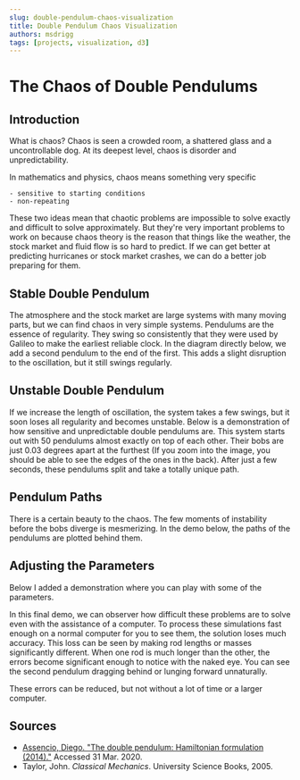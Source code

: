 ```yaml
---
slug: double-pendulum-chaos-visualization
title: Double Pendulum Chaos Visualization
authors: msdrigg
tags: [projects, visualization, d3]
---
```



# The Chaos of Double Pendulums

## Introduction

What is chaos? Chaos is seen a crowded room, a shattered glass and a uncontrollable dog. At its deepest level, chaos is disorder and unpredictability.

In mathematics and physics, chaos means something very specific

    - sensitive to starting conditions
    - non-repeating

These two ideas mean that chaotic problems are impossible to solve exactly and difficult to solve approximately. But they're very important problems to work on because chaos theory is the reason that things like the weather, the stock market and fluid flow is so hard to predict. If we can get better at predicting hurricanes or stock market crashes, we can do a better job preparing for them.

## Stable Double Pendulum

The atmosphere and the stock market are large systems with many moving parts, but we can find chaos in very simple systems. Pendulums are the essence of regularity. They swing so consistently that they were used by Galileo to make the earliest reliable clock. In the diagram directly below, we add a second pendulum to the end of the first. This adds a slight disruption to the oscillation, but it still swings regularly.

<DoublePendulumDemo />

## Unstable Double Pendulum

If we increase the length of oscillation, the system takes a few swings, but it soon loses all regularity and becomes unstable. Below is a demonstration of how sensitive and unpredictable double pendulums are. This system starts out with 50 pendulums almost exactly on top of each other. Their bobs are just 0.03 degrees apart at the furthest (If you zoom into the image, you should be able to see the edges of the ones in the back). After just a few seconds, these pendulums split and take a totally unique path.

<DoublePendulumDemo pendulumNumber={60} explain={false} phi1Init={1.6} phi2Init={3.1} deviation={0.0005} caption="60 pendulums 0.03 degrees apart initially" />

## Pendulum Paths

There is a certain beauty to the chaos. The few moments of instability before the bobs diverge is mesmerizing. In the demo below, the paths of the pendulums are plotted behind them.

<DoublePendulumDemo pendulumNumber={60} explain={false} phi1Init={1.6} phi2Init={3.1} deviation={0.0005} caption="50 pendulums with their paths traced out" trails={true} />

## Adjusting the Parameters

Below I added a demonstration where you can play with some of the parameters.

<DoublePendulumSliderDemo pendulumNumber={60} explain={false} phi1Init={1.6} phi2Init={3.1} deviation={0.0005} caption="Change the parameters below to adjust the setup" explanation="More pendulums and longer paths will cause the demo to run slower." trails={true} trailLength={0} />

In this final demo, we can observer how difficult these problems are to solve even with the assistance of a computer. To process these simulations fast enough on a normal computer for you to see them, the solution loses much accuracy. This loss can be seen by making rod lengths or masses significantly different. When one rod is much longer than the other, the errors become significant enough to notice with the naked eye. You can see the second pendulum dragging behind or lunging forward unnaturally.

These errors can be reduced, but not without a lot of time or a larger computer.

## Sources

-   [Assencio, Diego. "The double pendulum: Hamiltonian formulation (2014)."](https://diego.assencio.com/?index=e5ac36fcb129ce95a61f8e8ce0572dbf) Accessed 31 Mar. 2020.
-   Taylor, John. _Classical Mechanics_. University Science Books, 2005.
